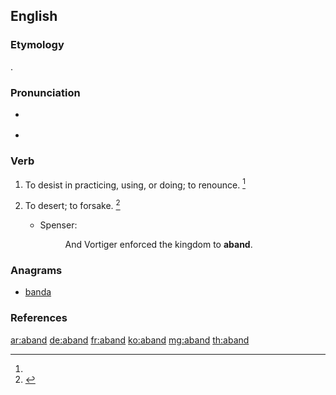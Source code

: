 ==English==

===Etymology===
{{contraction of|abandon}}.

===Pronunciation===
* {{a|RP}} {{IPA|/əˈbænd/}}
* {{a|GenAm}} {{IPA|/əˈbænd/}}

===Verb===
{{en-verb}} {{term-context|obsolete|lang=en}}

# {{context|transitive|lang=en}} To desist in practicing, using, or doing; to renounce. {{defdate|attested only in the late 16th century}}<ref name=SOED/>
# {{context|transitive|lang=en}} To desert; to forsake. {{defdate|attested only in the late 16th century}}<ref name=SOED>{{R:SOED5|page=2}}</ref>
#* Spenser:
#*: And Vortiger enforced the kingdom to '''aband'''.

===Anagrams===
* [[banda#English|banda]]

===References===
<references/>

[[ar:aband]]
[[de:aband]]
[[fr:aband]]
[[ko:aband]]
[[mg:aband]]
[[th:aband]]